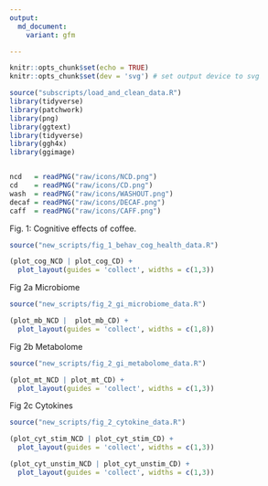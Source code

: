 ```yaml
---
output:
  md_document:
    variant: gfm

---
```

<p align="justify">    

<!-- README.md is generated from README.Rmd. Please edit that file -->

```r
knitr::opts_chunk$set(echo = TRUE)
knitr::opts_chunk$set(dev = 'svg') # set output device to svg
```


```r
source("subscripts/load_and_clean_data.R")
library(tidyverse)
library(patchwork)
library(png)
library(ggtext)
library(tidyverse)
library(ggh4x)
library(ggimage)


ncd   = readPNG("raw/icons/NCD.png")
cd    = readPNG("raw/icons/CD.png")
wash  = readPNG("raw/icons/WASHOUT.png")
decaf = readPNG("raw/icons/DECAF.png")
caff  = readPNG("raw/icons/CAFF.png")
```

Fig. 1: Cognitive effects of coffee. 
```r
source("new_scripts/fig_1_behav_cog_health_data.R")
```


```r
(plot_cog_NCD | plot_cog_CD) + 
  plot_layout(guides = 'collect', widths = c(1,3))

```

Fig 2a Microbiome
```r
source("new_scripts/fig_2_gi_microbiome_data.R")
```

```r
(plot_mb_NCD |  plot_mb_CD) + 
  plot_layout(guides = 'collect', widths = c(1,8))

```


Fig 2b Metabolome
```r
source("new_scripts/fig_2_gi_metabolome_data.R")
```


```r
(plot_mt_NCD | plot_mt_CD) + 
  plot_layout(guides = 'collect', widths = c(1,3))
```
Fig 2c Cytokines
```r
source("new_scripts/fig_2_cytokine_data.R")
```


```r
(plot_cyt_stim_NCD | plot_cyt_stim_CD) + 
  plot_layout(guides = 'collect', widths = c(1,3))
```


```r
(plot_cyt_unstim_NCD | plot_cyt_unstim_CD) + 
  plot_layout(guides = 'collect', widths = c(1,3))
```

